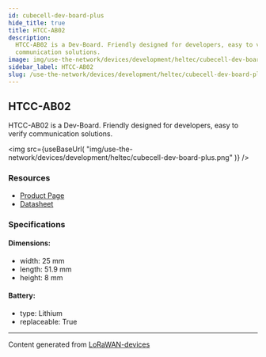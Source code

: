 ```yaml
---
id: cubecell-dev-board-plus
hide_title: true
title: HTCC-AB02
description:
  HTCC-AB02 is a Dev-Board. Friendly designed for developers, easy to verify
  communication solutions.
image: img/use-the-network/devices/development/heltec/cubecell-dev-board-plus.png
sidebar_label: HTCC-AB02
slug: /use-the-network/devices/development/heltec/cubecell-dev-board-plus
---
```



## HTCC-AB02

HTCC-AB02 is a Dev-Board. Friendly designed for developers, easy to verify
communication solutions.

<img
  src={useBaseUrl(
    "img/use-the-network/devices/development/heltec/cubecell-dev-board-plus.png"
  )}
/>

### Resources

- [Product Page](https://heltec.org/project/htcc-ab02/)
- [Datasheet](https://heltec.org/project/htcc-ab02/#1552557147424-7f1ec-5c652144-e1d638b1-a2e8)

### Specifications

#### Dimensions:

- width: 25 mm
- length: 51.9 mm
- height: 8 mm

#### Battery:

- type: Lithium
- replaceable: True

---

Content generated from
[LoRaWAN-devices](https://github.com/TheThingsNetwork/lorawan-devices)
